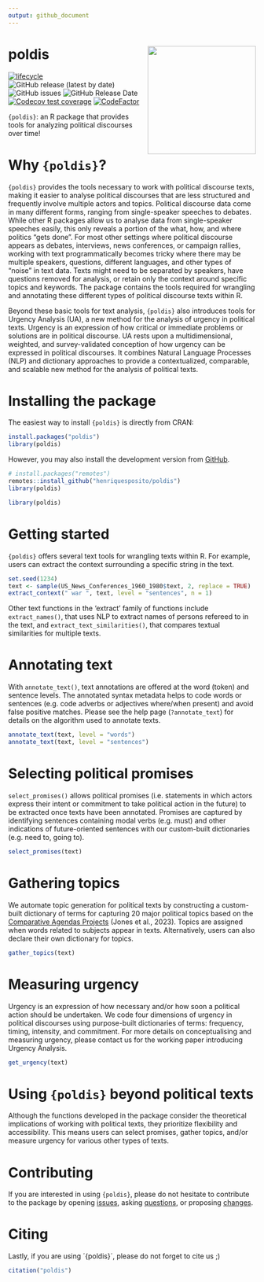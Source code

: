 ```yaml
---
output: github_document
---
```

# poldis <img src="man/figures/poldishexlogo3.png" align="right" width="220"/>

<!-- badges: start -->
[![lifecycle](https://img.shields.io/badge/lifecycle-experimental-orange.svg)](https://lifecycle.r-lib.org/articles/stages.html#experimental)
![GitHub release (latest by date)](https://img.shields.io/github/v/release/henriquesposito/poldis)
![GitHub issues](https://img.shields.io/github/issues-raw/henriquesposito/poldis)
![GitHub Release Date](https://img.shields.io/github/release-date/henriquesposito/poldis)
[![Codecov test coverage](https://codecov.io/gh/henriquesposito/poldis/branch/master/graph/badge.svg)](https://app.codecov.io/gh/henriquesposito/poldis?branch=master)
[![CodeFactor](https://www.codefactor.io/repository/github/henriquesposito/poldis/badge)](https://www.codefactor.io/repository/github/henriquesposito/poldis)
<!-- badges: end -->

`{poldis}`: an R package that provides tools for analyzing political discourses over time!

# Why `{poldis}`?

`{poldis}` provides the tools necessary to work with political discourse texts,
making it easier to analyse political discourses that are less structured
and frequently involve multiple actors and topics.
Political discourse data come in many different forms,
ranging from single-speaker speeches to debates.
While other R packages allow us to analyse data from single-speaker speeches easily,
this only reveals a portion of the what, how, and where politics "gets done".
For most other settings where political discourse appears as debates,
interviews, news conferences, or campaign rallies,
working with text programmatically becomes tricky
where there may be multiple speakers, questions, different languages,
and other types of "noise" in text data.
Texts might need to be separated by speakers,
have questions removed for analysis,
or retain only the context around specific topics and keywords.
The package contains the tools required for wrangling and annotating
these different types of political discourse texts within R.

Beyond these basic tools for text analysis,
`{poldis}` also introduces tools for Urgency Analysis (UA),
a new method for the analysis of urgency in political texts.
Urgency is an expression of how critical or immediate problems or solutions are in political discourse.
UA rests upon a multidimensional, weighted, and survey-validated conception of how urgency can be expressed in political discourses. It combines Natural Language Processes (NLP) and dictionary approaches to provide a contextualized, comparable, and scalable new method for the analysis of political texts.

# Installing the package

The easiest way to install `{poldis}` is directly from CRAN:

```r
install.packages("poldis")
library(poldis)
```

However, you may also install the development version from [GitHub](https://github.com/).

``` r
# install.packages("remotes")
remotes::install_github("henriquesposito/poldis")
library(poldis)
```

```r
library(poldis)
```

# Getting started

`{poldis}` offers several text tools for wrangling texts within R.
For example, users can extract the context surrounding a specific string in the text.

```r
set.seed(1234)
text <- sample(US_News_Conferences_1960_1980$text, 2, replace = TRUE)
extract_context(" war ", text, level = "sentences", n = 1)
```

Other text functions in the 'extract' family of functions include
`extract_names()`, that uses NLP to extract names of persons refereed to in the text,
and `extract_text_similarities()`, that compares textual similarities for multiple texts.

# Annotating text

With `annotate_text()`, text annotations are offered at the word (token) and sentence levels.
The annotated syntax metadata helps to code words or sentences (e.g. code adverbs or adjectives where/when present) and avoid false positive matches.
Please see the help page (`?annotate_text`) for details on the algorithm used to annotate texts.

```r
annotate_text(text, level = "words")
annotate_text(text, level = "sentences")
```

# Selecting political promises

`select_promises()` allows political promises (i.e. statements in which actors express their intent or commitment to take political action in the future) to be extracted once texts have been annotated.
Promises are captured by identifying sentences containing modal verbs (e.g. must) and other indications of future-oriented sentences with our custom-built dictionaries (e.g. need to, going to).

```r
select_promises(text)
```

# Gathering topics

We automate topic generation for political texts by constructing a custom-built dictionary of terms for capturing 20 major political topics based on the [Comparative Agendas Projects](https://www.comparativeagendas.net/) (Jones et al., 2023).
Topics are assigned when words related to subjects appear in texts.
Alternatively, users can also declare their own dictionary for topics.

```r
gather_topics(text)
```

# Measuring urgency

Urgency is an expression of how necessary and/or how soon a political action should be undertaken.
We code four dimensions of urgency in political discourses using purpose-built dictionaries of terms:
frequency, timing, intensity, and commitment.
For more details on conceptualising and measuring urgency, please contact us for the working paper introducing Urgency Analysis.

```r
get_urgency(text)
```

# Using `{poldis}` beyond political texts

Although the functions developed in the package consider the theoretical implications of working with political texts, they prioritize flexibility and accessibility. This means users can select promises, gather topics, and/or measure urgency for various other types of texts.

# Contributing

If you are interested in using `{poldis}`, please do not hesitate to contribute to the package by opening [issues](https://github.com/henriquesposito/poldis/issues), asking [questions](https://github.com/henriquesposito/poldis/discussions), or proposing [changes](https://github.com/henriquesposito/poldis/pulls). 

# Citing

Lastly, if you are using ´{poldis}´, please do not forget to cite us ;)

``` r
citation("poldis")
```
